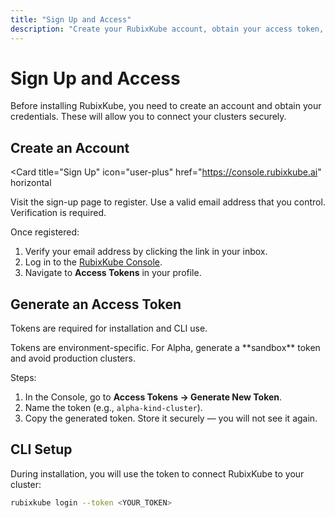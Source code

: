```yaml
---
title: "Sign Up and Access"
description: "Create your RubixKube account, obtain your access token, and prepare your first environment."
---
```


# Sign Up and Access

Before installing RubixKube, you need to create an account and obtain your credentials. These will allow you to connect your clusters securely.

## Create an Account

<Card
  title="Sign Up"
  icon="user-plus"
  href="https://console.rubixkube.ai"
  horizontal
>
  Visit the sign-up page to register. Use a valid email address that you control. Verification is required.
</Card>

Once registered:

1. Verify your email address by clicking the link in your inbox.  
2. Log in to the [RubixKube Console](https://console.rubixkube.ai).  
3. Navigate to **Access Tokens** in your profile.

## Generate an Access Token

Tokens are required for installation and CLI use.

<Callout type="info" title="Token scope">
  Tokens are environment-specific. For Alpha, generate a **sandbox** token and avoid production clusters.
</Callout>

Steps:

1. In the Console, go to **Access Tokens → Generate New Token**.  
2. Name the token (e.g., `alpha-kind-cluster`).  
3. Copy the generated token. Store it securely — you will not see it again.

## CLI Setup

During installation, you will use the token to connect RubixKube to your cluster:

```bash
rubixkube login --token <YOUR_TOKEN>
